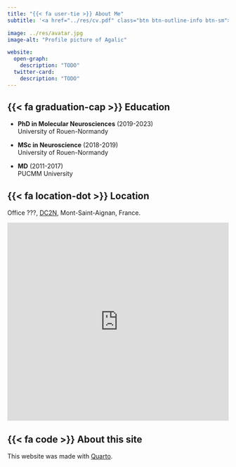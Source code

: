 ```yaml
---
title: "{{< fa user-tie >}} About Me"
subtitle: '<a href="../res/cv.pdf" class="btn btn-outline-info btn-sm">Check my CV</a>'

image: ../res/avatar.jpg
image-alt: "Profile picture of Agalic"

website:
  open-graph:
    description: "TODO"
  twitter-card:
    description: "TODO"
---
```


## {{< fa graduation-cap >}} Education

- **PhD in Molecular Neurosciences** (2019-2023)  
  [University of Rouen-Normandy]{.about-details}

- **MSc in Neuroscience** (2018-2019)  
  [University of Rouen-Normandy]{.about-details}

- **MD** (2011-2017)  
  [PUCMM University]{.about-details}

## {{< fa location-dot >}} Location

Office ???, [DC2N](http://dc2n.labos.univ-rouen.fr/), Mont-Saint-Aignan, France.

<iframe src="https://www.google.com/maps/embed?pb=!1m18!1m12!1m3!1d1296.663026733685!2d1.0702853884011896!3d49.459453607089706!2m3!1f0!2f0!3f0!3m2!1i1024!2i768!4f13.1!3m3!1m2!1s0x47e0dded973b5933%3A0x639b9172b0d013aa!2sCURIB!5e0!3m2!1sen!2sfr!4v1677340398785!5m2!1sen!2sfr" width="100%" height="450" style="border:0;" allowfullscreen="" loading="lazy" referrerpolicy="no-referrer-when-downgrade"></iframe>

## {{< fa code >}} About this site

This website was made with [Quarto](https://quarto.org/).